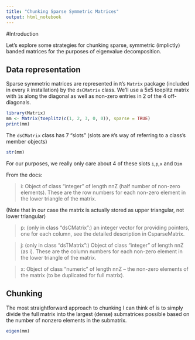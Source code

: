 ```yaml
---
title: "Chunking Sparse Symmetric Matrices"
output: html_notebook
---
```



#Introduction


Let's explore some strategies for chunking sparse, symmetric (implictly) banded matrices for the purposes of eigenvalue decomposition.

## Data representation 

Sparse symmetric matrices are represented in `R`'s `Matrix` package (included in every `R` installation) by the `dsCMatrix` class.  We'll use a 5x5 toeplitz matrix with `1`s along the diagonal as well as non-zero entries in 2 of the 4 off-diagonals.

```r
library(Matrix)
mm <- Matrix(toeplitz(c(1, 2, 3, 0, 0)), sparse = TRUE)
print(mm)
```

The `dsCMatrix` class has 7 "slots" (slots are `R`'s way of referring to a class's member objects)

```r
str(mm)
```

For our purposes, we really only care about 4 of these slots `i`,`p`,`x` and `Dim`

From the docs:

> i:
Object of class "integer" of length nnZ (half number of non-zero elements). These are the row numbers for each non-zero element in the lower triangle of the matrix.

(Note that in our case the matrix is actually stored as upper triangular, not lower triangular)

> p:
(only in class "dsCMatrix":) an integer vector for providing pointers, one for each column, see the detailed description in CsparseMatrix.

> j:
(only in class "dsTMatrix":) Object of class "integer" of length nnZ (as i). These are the column numbers for each non-zero element in the lower triangle of the matrix.

> x:
Object of class "numeric" of length nnZ – the non-zero elements of the matrix (to be duplicated for full matrix).


## Chunking

The most straightforward approach to chunking I can think of is to simply divide the full matrix into the largest (dense) submatrices possible based on the number of nonzero elements in the submatrix.  


```r
eigen(mm)
```



